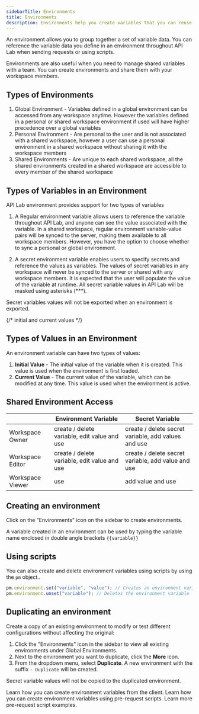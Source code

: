 ```yaml
---
sidebarTitle: Environments
title: Environments
description: Environments help you create variables that you can reuse in requests and scripts.
---
```


An environment allows you to group together a set of variable data. You can reference the variable data you define in an environment throughout API Lab when sending requests or using scripts.

Environments are also useful when you need to manage shared variables with a team. You can create environments and share them with your workspace members.

## Types of Environments

1. Global Environment - Variables defined in a global environment can be accessed from any workspace anytime. However the variables defined in a personal or shared workspace environment if used will have higher precedence over a global variables
2. Personal Environment - Are personal to the user and is not associated with a shared workspace, however a user can use a personal environment in a shared workspace without sharing it with the workspace members
3. Shared Environments -  Are unique to each shared workspace, all the shared environments created in a shared workspace are accessible to every member of the shared workspace

## Types of Variables in an Environment

API Lab environment provides support for two types of variables 

1. A Regular environment variable allows users to reference the variable throughout API Lab, and anyone can see the value associated with the variable. In a shared workspace, regular environment variable-value pairs will be synced to the server, making them available to all workspace members. However, you have the option to choose whether to sync a personal or global environment.

2. A secret environment variable enables users to specify secrets and reference the values as variables. The values of secret variables in any workspace will never be synced to the server or shared with any workspace members. It is expected that the user will populate the value of the variable at runtime. All secret variable values in API Lab will be masked using asterisks (***).
    
<Tip>Secret variables values will not be exported when an environment is exported.</Tip>

{/* initial and current values */}

## Types of Values in an Environment

An environment variable can have two types of values:

1. **Initial Value** - The initial value of the variable when it is created. This value is used when the environment is first loaded.
2. **Current Value** - The current value of the variable, which can be modified at any time. This value is used when the environment is active.

## Shared Environment Access

|  | Environment Variable | Secret Variable |
| --- | --- | --- |
| Workspace Owner | create / delete variable, edit value and use | create / delete secret variable, add values and use |
| Workspace Editor | create / delete variable, edit value and use | create / delete secret variable, add value and use |
| Workspace Viewer | use | add value and use |

## Creating an environment

Click on the ”Environments” icon on the sidebar to create environments.

A variable created in an environment can be used by typing the variable name enclosed in double angle brackets `{{variable}}`

## Using scripts

You can also create and delete environment variables using scripts by using the `pm` object..

```javascript
pm.environment.set("variable", "value"); // Creates an environment variable 
pm.environment.unset("variable"); // Deletes the environment variable
```

## Duplicating an environment

Create a copy of an existing environment to modify or test different configurations without affecting the original:

1. Click the "Environments" icon in the sidebar to view all existing environments under Global Environments.
2. Next to the environment you want to duplicate, click the **More** icon. 
3. From the dropdown menu, select **Duplicate**. A new environment with the suffix `- Duplicate` will be created.

<Note> Secret variable values will not be copied to the duplicated environment. </Note>

<CardGroup cols={1}>
  <Card title="Creating environment variables from client" iconType="light" icon="circle-arrow-right" href="/documentation/getting-started/rest/environment-variables">
    Learn how you can create environment variables from the client.
  </Card>
  <Card title="Creating environment variables using scripts" iconType="light" icon="circle-arrow-right" href="/documentation/getting-started/rest/pre-request-scripts#setting-environment-variables">
    Learn how you can create environment variables using pre-request scripts.
  </Card>
  <Card title="Read more pre-request script examples" iconType="light" icon="circle-arrow-right" href="/documentation/getting-started/rest/pre-request-scripts#examples">
    Learn more pre-request script examples.
  </Card>
</CardGroup>
